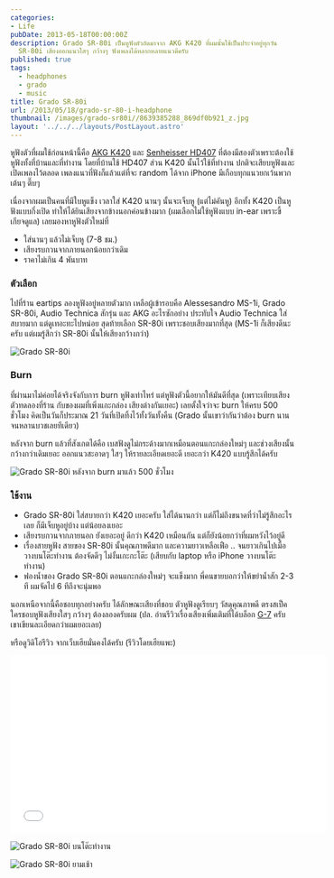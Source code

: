 ```yaml
---
categories:
- Life
pubDate: 2013-05-18T00:00:00Z
description: Grado SR-80i เป็นหูฟังตัวถัดมาจาก AKG K420 ที่ผมนั้นใช้เป็นประจำอยู่ทุกวัน
  SR-80i เสียงออกแนวใสๆ กว้างๆ ฟังเพลงได้หลากหลายแนวดีครับ
published: true
tags:
  - headphones
  - grado
  - music
title: Grado SR-80i
url: /2013/05/18/grado-sr-80-i-headphone
thumbnail: /images/grado-sr80i//8639385288_869df0b921_z.jpg
layout: '../../../layouts/PostLayout.astro'
---
```


หูฟังตัวที่ผมใช้ก่อนหน้านี้คือ [AKG K420](https://armno.in.th/2010/05/30/review-akg-k420/) และ [Senheisser HD407](https://www.google.co.th/search?q=sennheiser+hd+407&bav=on.2,or.r_qf.&bvm=bv.46751780,d.bmk&biw=1366&bih=682&um=1&ie=UTF-8&hl=th&tbm=isch&source=og&sa=N&tab=wi&ei=5w-XUcWbMoSyrgfCy4HYBg) ที่ต้องมีสองตัวเพราะต้องใช้หูฟังทั้งที่บ้านและที่ทำงาน โดยที่บ้านใช้ HD407 ส่วน K420 นั้นไว้ใช้ที่ทำงาน ปกติจะเสียบหูฟังและเปิดเพลงไว้ตลอด เพลงแนวที่ฟังก็แล้วแต่ที่จะ random ได้จาก iPhone มีเกือบทุกแนวยกเว้นพวกเต้นๆ ตึ๊บๆ

เนื่องจากผมเป็นคนที่มีใบหูแข็ง เวลาใส่ K420 นานๆ นั้นจะเจ็บหู (แต่ไม่คันหู) อีกทั้ง K420 เป็นหูฟังแบบกึ่งเปิด ทำให้ได้ยินเสียงจากข้างนอกค่อนข้างมาก (ผมเลือกไม่ใช้หูฟังแบบ in-ear เพราะขี้เกียจดูแล) เลยมองหาหูฟังตัวใหม่ที่

- ใส่นานๆ แล้วไม่เจ็บหู (7-8 ชม.)
- เสียงรบกวนจากภายนอกน้อยกว่าเดิม
- ราคาไม่เกิน 4 พันบาท

### ตัวเลือก

ไปที่ร้าน eartips ลองหูฟังอยู่หลายตัวมาก เหลือผู้เข้ารอบคือ Alessesandro MS-1i, Grado SR-80i, Audio Technica สักรุ่น และ AKG อะไรซักอย่าง ประทับใจ Audio Technica ใส่สบายมาก แต่ดูเทอะทะไปหน่อย สุดท้ายเลือก SR-80i เพราะชอบเสียงมากที่สุด (MS-1i ก็เสียงดีนะครับ แต่ผมรู้สึกว่า SR-80i นั้นให้เสียงกว้างกว่า)

![Grado SR-80i](/images/grado-sr80i//8577399028_2dce902f09_z.jpg)

### Burn

ที่ผ่านมาไม่ค่อยได้จริงจังกับการ burn หูฟังเท่าไหร่ แต่หูฟังตัวนี้อยากให้มันดีที่สุด (เพราะเทียบเสียงตัวทดลองที่ร้าน กับของผมที่เพิ่งแกะกล่อง เสียงต่างกันเยอะ) เลยตั้งใจว่าจะ burn ให้ครบ 500 ชั่วโมง คิดเป็นวันก็ประมาณ 21 วันที่เปิดทิ้งไว้ทั้งวันทั้งคืน (Grado นั้นเขาว่ากันว่าต้อง burn นานจนหลานบวชเลยทีเดียว)

หลังจาก burn แล้วที่สังเกตได้คือ เบสฟังดูไม่กระด้างมากเหมือนตอนแกะกล่องใหม่ๆ  และช่วงเสียงนั้นกว้างกว่าเดิมเยอะ ออกแนวสะอาดๆ ใสๆ ให้รายละเอียดเยอะดี เยอะกว่า K420 แบบรู้สึกได้ครับ

![Grado SR-80i หลังจาก burn มาแล้ว 500 ชั่วโมง](/images/grado-sr80i//8639385288_869df0b921_z.jpg)

### ใช้งาน

- Grado SR-80i ใส่สบายกว่า K420 เยอะครับ ใส่ได้นานกว่า แต่ก็ไม่ถึงขนาดที่ว่าไม่รู้สึกอะไรเลย ก็มีเจ็บหูอยู่บ้าง แต่น้อยลงเยอะ
- เสียงรบกวนจากภายนอก ยังเยอะอยู่ ดีกว่า K420 เหมือนกัน แต่ก็ยังน้อยกว่าที่ผมหวังไว้อยู่ดี
- เรื่องสายหูฟัง สายของ SR-80i นั้นคุณภาพดีมาก และความยาวเหลือเฟือ .. จนยาวเกินไปเมื่อวางบนโต๊ะทำงาน ต้องจัดดีๆ ไม่งั้นเกะกะโต๊ะ (เสียบกับ laptop หรือ iPhone วางบนโต๊ะทำงาน)
- ฟองน้ำของ Grado SR-80i ตอนแกะกล่องใหม่ๆ จะแข็งมาก พี่คนขายบอกว่าให้ขยำน้ำสัก 2-3 ที ผมจัดไป 6 ทีถึงจะนุ่มพอ

นอกเหนือจากนี้คือชอบทุกอย่างครับ ได้ลักษณะเสียงที่ชอบ ตัวหูฟังดูเรียบๆ วัสดุคุณภาพดี ตรงสเป็ค ใครชอบหูฟังเสียงใสๆ กว้างๆ ต้องลองครับผม (ปล. อ่านรีวิวเรื่องเสียงเพิ่มเติมที่ได้บล็อก [G-7](http://g7-g7.blogspot.com/2008/12/review-grado-sr80.html) ครับ เขาเขียนละเอียดกว่าผมเยอะเลย)

หรือดูวิดิโอรีวิว จากเว็บเฮียมั่นคงได้ครับ (รีวิวโดยเฮียแพะ)

<iframe width="560" height="315" src="//www.youtube.com/embed/OjKuVejVyyg?rel=0" frameborder="0" allowfullscreen></iframe>

![Grado SR-80i บนโต๊ะทำงาน](/images/grado-sr80i//8640279034_833ac5a390_z.jpg)

![Grado SR-80i ยามเช้า](/images/grado-sr80i//8615368581_36634a6b48_o.jpg)
